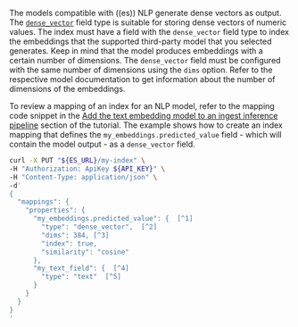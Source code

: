


The models compatible with ((es)) NLP generate dense vectors as output. The
[`dense_vector`](((ref))/dense-vector.html) field type is suitable for storing dense vectors
of numeric values. The index must have a field with the `dense_vector` field
type to index the embeddings that the supported third-party model that you
selected generates. Keep in mind that the model produces embeddings with a
certain number of dimensions. The `dense_vector` field must be configured with
the same number of dimensions using the `dims` option. Refer to the respective
model documentation to get information about the number of dimensions of the
embeddings.

To review a mapping of an index for an NLP model, refer to the mapping code
snippet in the
[Add the text embedding model to an ingest inference pipeline](((ml-docs))/ml-nlp-text-emb-vector-search-example.html#ex-text-emb-ingest)
section of the tutorial. The example shows how to create an index mapping that
defines the `my_embeddings.predicted_value` field - which will contain the model
output - as a `dense_vector` field.

```bash
curl -X PUT "${ES_URL}/my-index" \
-H "Authorization: ApiKey ${API_KEY}" \
-H "Content-Type: application/json" \
-d'
{
  "mappings": {
    "properties": {
      "my_embeddings.predicted_value": {  [^1]
        "type": "dense_vector",  [^2]
        "dims": 384, [^3]
        "index": true,
        "similarity": "cosine"
      },
      "my_text_field": {  [^4]
        "type": "text"  [^5]
      }
    }
  }
}
'
```
[^1]: The name of the field that will contain the embeddings generated by the
model.
[^2]: The field that contains the embeddings must be a `dense_vector` field.
[^3]: The model produces embeddings with a certain number of dimensions. The
`dense_vector` field must be configured with the same number of dimensions by
the `dims` option. Refer to the respective model documentation to get
information about the number of dimensions of the embeddings.
[^4]: The name of the field from which to create the dense vector representation.
In this example, the name of the field is `my_text_field`.
[^5]: The field type is `text` in this example.


